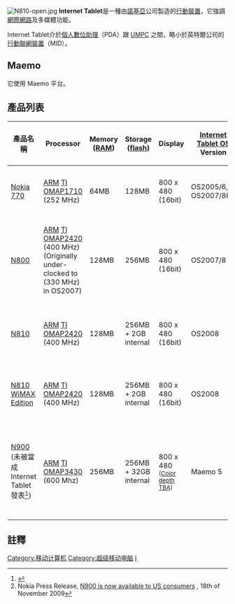 [[File:N810-open.jpg|thumb]]
'''Internet Tablet'''是一種由[[諾基亞|諾基亞]]公司製造的[[行動裝置|行動裝置]]，它強調[[網際網路|網際網路]]及多媒體功能。

Internet Tablet介於[[個人數位助理|個人數位助理]]（PDA）跟 [[UMPC|UMPC]] 之間，略小於英特爾公司的[[行動聯網裝置|行動聯網裝置]]（MID）。

== Maemo ==
{{main|Maemo}}
它使用 Maemo 平台。

==產品列表==
{| class="wikitable"
! 產品名稱 || Processor || Memory ([[Random_Access_Memory|RAM]]) || Storage ([[flash_memory|flash]]) || Display || [[Internet_Tablet_OS|Internet Tablet OS]] Version || Connectivity || Memory Card || Power || Weight & Dimensions || Retail availability
|-
| [[諾基亞770網路終端|Nokia 770]]|| [[ARM_architecture|ARM]] [[Texas_Instruments|TI]] [[OMAP|OMAP1710]] (252 MHz) || 64MB || 128MB || 800 x 480 (16bit) || OS2005/6, OS2007/8HE || [[MiniUSB|MiniUSB]], [[IEEE_802.11|802.11g]], [[Bluetooth|Bluetooth]] 1.2 || 1 [[RS-MMC|RS-MMC]] slot II || BP-5L Li-Po 1500 mAh || 230g, 141x79x19 mm || November 2005
|-
| [[諾基亞_N800|N800]]|| [[ARM_architecture|ARM]] [[Texas_Instruments|TI]] [[OMAP|OMAP2420]] (400 MHz) (Originally under-clocked to (330 MHz) in OS2007) || 128MB || 256MB || 800 x 480 (16bit) || OS2007/8 || [[MiniUSB|MiniUSB]] [[USB_On-The-Go|OTG]], [[IEEE_802.11|802.11g]], [[Bluetooth|Bluetooth]] 2.0 || 2 x [[Secure_Digital_card|SD]] slots with [[Secure_Digital_card#SDHC|SDHC]] || BP-5L Li-Po 1500 mAh || 206g, 144x75x13(/18) mm || January 2007
|-
| [[Nokia_N810|N810]]|| [[ARM_architecture|ARM]] [[Texas_Instruments|TI]] [[OMAP|OMAP2420]] (400 MHz) || 128MB || 256MB + 2GB internal || 800 x 480 (16bit) || OS2008 || [[MicroUSB|MicroUSB]] [[USB_On-The-Go|OTG]], [[IEEE_802.11|802.11g]], [[Bluetooth|Bluetooth]] 2.0 || 1 x [[Secure_Digital_card|MiniSD]] slot with [[Secure_Digital_card#SDHC|SDHC]] || BP-4L Li-Po 1500 mAh || 226g, 128x72x14 mm || October 2007
|-
| [[Nokia_N810#WiMAX_Edition|N810 WiMAX Edition]]|| [[ARM_architecture|ARM]] [[Texas_Instruments|TI]] [[OMAP|OMAP2420]] (400 MHz) || 128MB || 256MB + 2GB internal || 800 x 480 (16bit) || OS2008 || [[MicroUSB|MicroUSB]] [[USB_On-The-Go|OTG]], [[IEEE_802.11|802.11g]], [[Bluetooth|Bluetooth]] 2.0, [[WiMAX|WiMAX]] || 1 x [[Secure_Digital_card|MiniSD]] slot with [[Secure_Digital_card#SDHC|SDHC]] || BP-4L Li-Po 1500 mAh || 229g, 128x72x16 mm || April 2008
|-
| [[Nokia_N900|N900]] (未被當成 Internet Tablet 發表<ref>{{Cite web |url=http://arstechnica.com/tags/maemo/2009/10/nokias-n900-is-an-important-step-forward-for-mobile-linux.ars |title=Nokia leaving Maemo's tablet roots behind with N900 phone |accessdate=2010-02-28 |archive-date=2012-07-18 |archive-url=https://archive.is/20120718081936/http://arstechnica.com/tags/maemo/2009/10/nokias-n900-is-an-important-step-forward-for-mobile-linux.ars |dead-url=no }}</ref>)|| [[ARM_architecture|ARM]] [[Texas_Instruments|TI]] [[Texas_Instruments_OMAP#OMAP3|OMAP3430]] (600 Mhz) || 256MB || 256MB + 32GB internal || 800 x 480 <br/><sup>([[Color_depth|Color depth]] [[To_be_announced|TBA]])</sup> || Maemo 5 || [[MicroUSB|MicroUSB]], [[IEEE_802.11|802.11b/g]], [[Bluetooth|Bluetooth 2.1]], [[RCA_connector|AV connector 3.5mm]], [[TV-out|TV out]], [[FM_transmitter_(personal_device)|FM transmitter]], [[Global_Positioning_System|GPS]] || 1 x [[microSD|microSD]] slot with [[Secure_Digital_card#SDHC|SDHC]] || BL-5J 1320mAh || 181g, 110.9×59.8×18 mm || November 2009 <ref>Nokia Press Release, [http://www.nokia.com/press/press-releases/showpressrelease?newsid=1355897 N900 is now available to US consumers] {{Wayback|url=http://www.nokia.com/press/press-releases/showpressrelease?newsid=1355897 |date=20091121050906 }}, 18th of November 2009</ref>
|}

==註釋==
<div class="references-small">
<references />
</div>
[[Category:移动计算机|Category:移动计算机]]
[[Category:超级移动电脑|Category:超级移动电脑]]
[[Category:諾基亞|I]]